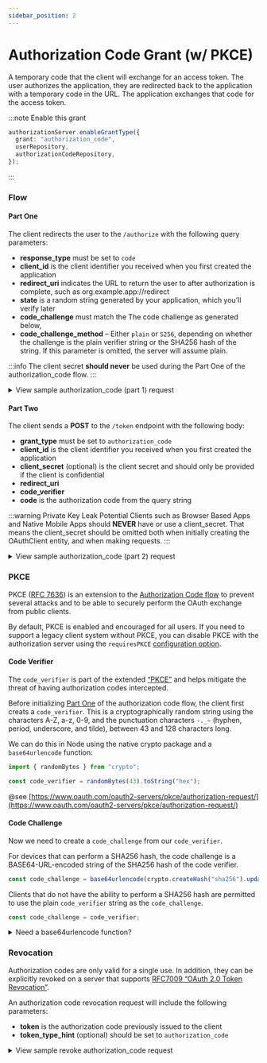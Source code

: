 ```yaml
---
sidebar_position: 2
---
```


# Authorization Code Grant (w/ PKCE)

A temporary code that the client will exchange for an access token. The user authorizes the application, they are redirected back to the application with a temporary code in the URL. The application exchanges that code for the access token.

:::note Enable this grant

```ts
authorizationServer.enableGrantType({
  grant: "authorization_code",
  userRepository,
  authorizationCodeRepository,
});
```

:::

### Flow

#### Part One

The client redirects the user to the `/authorize` with the following query parameters:

- **response_type** must be set to `code`
- **client_id** is the client identifier you received when you first created the application
- **redirect_uri** indicates the URL to return the user to after authorization is complete, such as org.example.app://redirect
- **state** is a random string generated by your application, which you’ll verify later
- **code_challenge** must match the The code challenge as generated below,
- **code_challenge_method** – Either `plain` or `S256`, depending on whether the challenge is the plain verifier string or the SHA256 hash of the string. If this parameter is omitted, the server will assume plain.

:::info
The client secret **should never** be used during the Part One of the authorization_code flow.
:::

<details>
<summary>View sample authorization_code (part 1) request</summary>
```http request
GET /authorize HTTP/1.1
Host: example.com

response_type=code
&client_id=xxxxxxx
&redirect_uri=http://localhost
&scope="contacts.read contacts.write"
&state=abcdefghijklmnopqrstuvwxyz123456789
&code_challenge=92d3b56942866d1edf02c33339b7c3dc37c6201282bb238cb47f0d3289f28a93f1bdd8af6ca9913aed0c4c
&code_challenge_method=S256

````
</details>

The user will be asked to login to the authorization server and approve the client and requested scopes.

If the user approves the client, they will be redirected from the authorization server to the provided `redirect_uri` with the following fields in the query string:

- **code** is the authorization code that will soon be exchanged for a token
- **state** is the random string provided and should be compared against the initially provided state

<details>
<summary>View sample authorization_code (part 1) response</summary>
```http request
HTTP/1.1 302 Found
Location: http://localhost&code=eyJhbGciOiJIUzI1NiJ9.eyJjbGllbnRfaWQiOiJhdXRoY29kZWNsaWVudCIsInJlZGlyZWN0X3VyaSI6Imh0dHA6Ly9sb2NhbGhvc3QiLCJhdXRoX2NvZGVfaWQiOiJteS1zdXBlci1zZWNyZXQtYXV0aC1jb2RlIiwic2NvcGVzIjpbXSwiZXhwaXJlX3RpbWUiOjE2MDE3NTM3MzMsImNvZGVfY2hhbGxlbmdlIjoiT0RRd1pHTTRZelpsTnpNeU1qUXlaREF4WWpFNU1XWmtZMlJrTmpKbU1UbGxNbUkwTnpJMFpEbGtNR0psWWpGbE1tTXhPV1kyWkRJMVpEZGpNak13WWciLCJjb2RlX2NoYWxsZW5nZV9tZXRob2QiOiJTMjU2In0.OIEtZN5BHNaB4Mz0plUpGAP93EHyoil2smJiG3S_2BM&state=abcdefghijklmnopqrstuvwxyz123456789
````

</details>

#### Part Two

The client sends a **POST** to the `/token` endpoint with the following body:

- **grant_type** must be set to `authorization_code`
- **client_id** is the client identifier you received when you first created the application
- **client_secret** (optional) is the client secret and should only be provided if the client is confidential
- **redirect_uri**
- **code_verifier**
- **code** is the authorization code from the query string

:::warning Private Key Leak Potential
Clients such as Browser Based Apps and Native Mobile Apps should **NEVER** have or use a client_secret. That means the client_secret should be omitted both when initially creating the OAuthClient entity, and when making requests.
:::

<details>
  <summary>View sample authorization_code (part 2) request</summary>
  ```http request
  POST /token HTTP/1.1
  Host: example.com
  Content-Type: application/x-www-form-urlencoded

grant_type=authorization_code
&client_id=xxxxxxxxxx
&client_secret=xxxxxxxxxx
&redirect_uri=http://localhost
&code_verifier=OTJkM2I1Njk0Mjg2NmQxZWRmMDJjMzMzMzliN2MzZGMzN2M2MjAxMjgyYmIyMzhjYjQ3ZjBkMzI4OWYyOGE5M2YxYmRkOGFmNmNhOTkxM2FlZDBjNGM
&code=eyJhbGciOiJIUzI1NiJ9.eyJjbGllbnRfaWQiOiJhdXRoY29kZWNsaWVudCIsInJlZGlyZWN0X3VyaSI6Imh0dHA6Ly9sb2NhbGhvc3QiLCJhdXRoX2NvZGVfaWQiOiJteS1zdXBlci1zZWNyZXQtYXV0aC1jb2RlIiwic2NvcGVzIjpbXSwiZXhwaXJlX3RpbWUiOjE2MDE3NTM3MzMsImNvZGVfY2hhbGxlbmdlIjoiT0RRd1pHTTRZelpsTnpNeU1qUXlaREF4WWpFNU1XWmtZMlJrTmpKbU1UbGxNbUkwTnpJMFpEbGtNR0psWWpGbE1tTXhPV1kyWkRJMVpEZGpNak13WWciLCJjb2RlX2NoYWxsZW5nZV9tZXRob2QiOiJTMjU2In0.OIEtZN5BHNaB4Mz0plUpGAP93EHyoil2smJiG3S_2BM

````
</details>

The authorization server will respond with the following response

- **token_type** will always be `Bearer`
- **expires_in** is the time the token will live in seconds
- **access_token** is a JWT signed token and is used to authenticate into the resource server
- **refresh_token** is a JWT signed token and can be used in with the [refresh grant](#refresh-token-grant)
- **scope** is a space delimited list of scopes the token has access to

<details>
<summary>View sample authorization_code (part 2) response</summary>
```http request
HTTP/1.1 200 OK
Content-Type: application/json; charset=UTF-8
Cache-Control: no-store
Pragma: no-cache

{
  token_type: 'Bearer',
  expires_in: 3600,
  access_token: 'eyJhbGciOiJIUzI1NiIsInR5cCI6IkpXVCJ9.eyJleHAiOjE2MDE3NTUxMDQsIm5iZiI6MTYwMTc1MTUwNCwiaWF0IjoxNjAxNzUxNTA0LCJqdGkiOiJuZXcgdG9rZW4iLCJjaWQiOiJ0ZXN0IGF1dGggY29kZSBjbGllbnQiLCJzY29wZSI6IiJ9.-V9x03iz-3ISRMdj9m1-FCKjmtfjvv6wqnBj6VZdW28',
  refresh_token: 'eyJhbGciOiJIUzI1NiIsInR5cCI6IkpXVCJ9.eyJjbGllbnRfaWQiOiJhdXRoY29kZWNsaWVudCIsImFjY2Vzc190b2tlbl9pZCI6Im5ldyB0b2tlbiIsInJlZnJlc2hfdG9rZW5faWQiOiJ0aGlzLWlzLW15LXN1cGVyLXNlY3JldC1yZWZyZXNoLXRva2VuIiwic2NvcGUiOiIiLCJleHBpcmVfdGltZSI6MTYwMTc1NTEwNCwiaWF0IjoxNjAxNzUxNTAzfQ.J_RUFD5-158atTmI98R95vowZWi4mUEXYCO7iNwzpK4',
  scope: 'contacts.read contacts.write'
}
````

</details>

### PKCE

PKCE ([RFC 7636](https://tools.ietf.org/html/rfc7636)) is an extension to the [Authorization Code flow](https://oauth.net/2/grant-types/authorization-code/) to prevent several attacks and to be able to securely perform the OAuth exchange from public clients.

By default, PKCE is enabled and encouraged for all users. If you need to support a legacy client system without PKCE,
you can disable PKCE with the authorization server using the `requiresPKCE` [configuration option](../authorization_server/configuration.mdx).

#### Code Verifier

The `code_verifier` is part of the extended [“PKCE”](https://tools.ietf.org/html/rfc7636) and helps mitigate the threat of having authorization codes intercepted.

Before initializing [Part One](#part-one) of the authorization code flow, the client first creats a `code_verifier`. This is a cryptographically random string using the characters A-Z, a-z, 0-9, and the punctuation characters `-._~` (hyphen, period, underscore, and tilde), between 43 and 128 characters long.

We can do this in Node using the native crypto package and a `base64urlencode` function:

```ts
import { randomBytes } from "crypto";

const code_verifier = randomBytes(43).toString("hex");
```

@see [https://www.oauth.com/oauth2-servers/pkce/authorization-request/](https://www.oauth.com/oauth2-servers/pkce/authorization-request/)

#### Code Challenge

Now we need to create a `code_challenge` from our `code_verifier`.

For devices that can perform a SHA256 hash, the code challenge is a BASE64-URL-encoded string of the SHA256 hash of the code verifier.

```ts
const code_challenge = base64urlencode(crypto.createHash("sha256").update(code_verifier).digest());
```

Clients that do not have the ability to perform a SHA256 hash are permitted to use the plain `code_verifier` string as the `code_challenge`.

```ts
const code_challenge = code_verifier;
```

<details>
  <summary>Need a base64urlencode function?</summary>
  ```ts
  function base64urlencode(str: string) {
    return Buffer.from(str)
      .toString("base64")
      .replace(/\+/g, "-")
      .replace(/\//g, "_")
      .replace(/=/g, "");
  }
  ```
</details>

### Revocation

Authorization codes are only valid for a single use. In addition, they can be explicitly revoked on a server that supports
[RFC7009 “OAuth 2.0 Token Revocation”](https://tools.ietf.org/html/rfc7009).

An authorization code revocation request will include the following parameters:

- **token** is the authorization code previously issued to the client
- **token_type_hint** (optional) should be set to `authorization_code`

<details>
  <summary>View sample revoke authorization_code request</summary>
  ```http request
  POST /token HTTP/1.1
  Host: example.com
  Content-Type: application/x-www-form-urlencoded

token_type_hint=authorization_code
&refresh_token=xxxxxxxxx

````
</details>

The authorization server will respond with the following response

<details>
<summary>View sample revoke authorization_code response</summary>
```http request
HTTP/1.1 200 OK
Cache-Control: no-store
Pragma: no-cache
````

</details>
